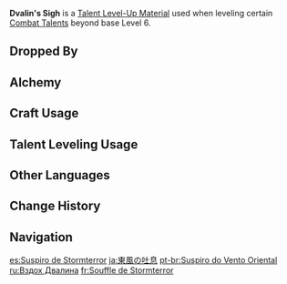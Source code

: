 {{Item Infobox
|id           = 113005
|image        = Item Dvalin's Sigh.png
|type         = Talent Level-Up Materials
|invCategory  = Character Development Items
|group        = Dvalin Materials
|group2       = Weekly Boss Drops
|rarity       = 5
|description  = A bit of power taken from the whirlwinds evoked by the [[Dvalin|Dragon of the East]].<br />Beautiful and transparent, both trade winds and tornadoes will work in its name. The winds moves as its companion, its voice, and its freedom.<br />Its enemies are the thousands who stand against the wind.
|source1      = Lv. 70+ [[Confront Stormterror]] Reward
}}
'''Dvalin's Sigh''' is a [[Talent Level-Up Material]] used when leveling certain [[Combat Talents]] beyond base Level 6.

==Dropped By==
{{Dropped By|level=70}}

==Alchemy==
{{Recipe
|type = Converting
|Dvalin's Plume = 1
|Dream Solvent = 1
|sort = Dvalin's Plume,Dream Solvent
}}
{{Recipe
|type = Converting
|Dvalin's Claw = 1
|Dream Solvent = 1
|sort = Dvalin's Claw,Dream Solvent
}}

==Craft Usage==
{{Craft Usage}}

==Talent Leveling Usage==
{{Talent Leveling Usage}}

==Other Languages==
{{Other Languages
|en      = Dvalin's Sigh
|zhs     = 东风的吐息
|zhs_rm  = Dōngfēng de Tǔxī
|zht     = 東風的吐息
|zht_rm  = Dōngfēng de Tǔxí
|zh_tl   = East Wind's Breath
|ja      = 東風の吐息
|ja_rm   = Kochi no Toiki{{Assumed}}
|ja_tl   = Sigh of the East Wind
|ko      = 동풍의 숨결
|ko_rm   = Dongpung-ui Sumgyeol
|ko_tl   = Breath of the East Wind
|es      = Suspiro de Stormterror
|es_tl   = Stormterror's Sigh
|fr      = Souffle de Stormterror
|fr_tl   = Stormterror's Breath
|ru      = Вздох Двалина
|ru_tl   = 
|th      = Dvalin's Sigh
|vi      = Hơi Thở Đông Phong
|vi_tl   = 
|de      = Atem des Ostwinds
|de_tl   = Breath of the Eastern Wind
|id      = Dvalin's Sigh
|pt      = Suspiro do Vento Oriental
|pt_tl   = Sigh of the Eastern Wind
}}

==Change History==
{{Change History|1.0}}

==Navigation==
{{Development Item Navbox|type=Character Talent Materials}}

[[es:Suspiro de Stormterror]]
[[ja:東風の吐息]]
[[pt-br:Suspiro do Vento Oriental]]
[[ru:Вздох Двалина]]
[[fr:Souffle de Stormterror]]